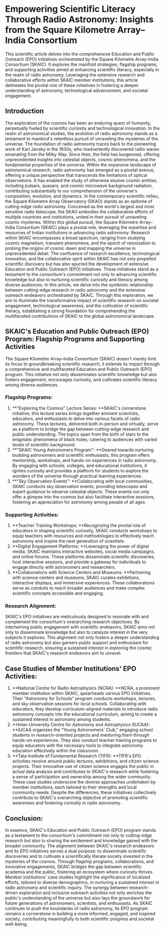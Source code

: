 # Empowering Scientific Literacy Through Radio Astronomy: Insights from the Square Kilometre Array–India Consortium

This scientific article delves into the comprehensive Education and Public Outreach (EPO) initiatives orchestrated by the Square Kilometre Array–India Consortium (SKAIC). It explores the manifold strategies, flagship programs, and supporting activities aimed at enhancing scientific literacy, especially in the realm of radio astronomy. Leveraging the extensive research and collaborative efforts within SKAIC member institutions, this article delineates the pivotal role of these initiatives in fostering a deeper understanding of astronomy, technological advancement, and societal engagement.

## Introduction
The exploration of the cosmos has been an enduring quest of humanity, perpetually fueled by scientific curiosity and technological innovation. In the realm of astronomical studies, the evolution of radio astronomy stands as a testament to mankind's relentless pursuit of unraveling the mysteries of the universe.
The foundation of radio astronomy traces back to the pioneering work of Karl Jansky in the 1930s, who inadvertently discovered radio waves emanating from the Milky Way. Since then, the field has burgeoned, offering unprecedented insights into celestial objects, cosmic phenomena, and the fundamental properties of the universe.
Within the expansive landscape of astronomical research, radio astronomy has emerged as a pivotal avenue, offering a unique perspective that transcends the limitations of optical observations. It has enabled the study of otherwise elusive cosmic entities, including pulsars, quasars, and cosmic microwave background radiation, contributing substantially to our comprehension of the universe's composition, evolution, and dynamics.
In the contemporary scientific milieu, the Square Kilometre Array Observatory (SKAO) stands as an epitome of cutting-edge radio astronomy. Conceived as the world's largest and most sensitive radio telescope, the SKAO embodies the collaborative efforts of multiple countries and institutions, united in their pursuit of unraveling cosmic mysteries.
Within this global pursuit, the Square Kilometre Array–India Consortium (SKAIC) plays a pivotal role, leveraging the expertise and resources of Indian institutions in advancing radio astronomy. Research within SKAIC encompasses a broad spectrum, ranging from studying cosmic magnetism, transient phenomena, and the epoch of reionization to probing the origins of cosmic dawn and mapping the universe in unprecedented detail.
The confluence of research excellence, technological innovation, and the collaborative spirit within SKAIC has not only propelled scientific discovery but has also spurred the development of extensive Education and Public Outreach (EPO) initiatives. These initiatives stand as a testament to the consortium's commitment not only to advancing scientific knowledge but also to nurturing scientific curiosity and literacy among diverse audiences.
In this article, we delve into the symbiotic relationship between cutting-edge research in radio astronomy and the extensive outreach endeavors orchestrated by SKAIC. Through this exploration, we aim to illuminate the transformative impact of scientific research on societal engagement, technological awareness, and the cultivation of scientific literacy, establishing a strong foundation for comprehending the multifaceted contributions of SKAIC to the global astronomical landscape.

## **SKAIC's Education and Public Outreach (EPO) Program: Flagship Programs and Supporting Activities**
The Square Kilometre Array–India Consortium (SKAIC) doesn't merely limit its focus to groundbreaking scientific research; it extends its impact through a comprehensive and multifaceted Education and Public Outreach (EPO) program. This initiative not only disseminates scientific knowledge but also fosters engagement, encourages curiosity, and cultivates scientific literacy among diverse audiences.
### **Flagship Programs:**
1. **"Exploring the Cosmos" Lecture Series: **SKAIC's cornerstone initiative, this lecture series brings together eminent scientists, educators, and enthusiasts to delve into various facets of radio astronomy. These lectures, delivered both in-person and virtually, serve as a platform to bridge the gap between cutting-edge research and public understanding. The topics span from the birth of stars to the enigmatic phenomena of black holes, catering to audiences with varied levels of scientific background.
1. **"SKAIC Young Astronomers Program": **Geared towards nurturing budding astronomers and scientific enthusiasts, this program offers mentorship, workshops, and hands-on experiences in radio astronomy. By engaging with schools, colleges, and educational institutions, it ignites curiosity and provides a platform for students to explore the wonders of the universe through practical learning experiences.
1. **"Sky Observation Events": **Collaborating with local communities, SKAIC conducts sky observation events, providing telescopes and expert guidance to observe celestial objects. These events not only offer a glimpse into the cosmos but also facilitate interactive sessions, fostering an appreciation for astronomy among people of all ages.

### **Supporting Activities:**
1. **Teacher Training Workshops: **Recognizing the pivotal role of educators in shaping scientific curiosity, SKAIC conducts workshops to equip teachers with resources and methodologies to effectively teach astronomy and inspire the next generation of scientists.
1. **Digital Engagement Platforms: **Leveraging the power of digital media, SKAIC maintains interactive websites, social media campaigns, and online forums. These platforms disseminate scientific discoveries, host interactive sessions, and provide a gateway for individuals to engage directly with astronomers and researchers.
1. **Collaborations with Science Centers and Museums: **Partnering with science centers and museums, SKAIC curates exhibitions, interactive displays, and immersive experiences. These collaborations serve as conduits to reach broader audiences and make complex scientific concepts accessible and engaging.

### **Research Alignment:**
SKAIC's EPO initiatives are meticulously designed to resonate with and complement the consortium's overarching research objectives. By intertwining public engagement with scientific endeavors, SKAIC aims not only to disseminate knowledge but also to catalyze interest in the very subjects it explores. This alignment not only fosters a deeper understanding of radio astronomy but also garners public support and enthusiasm for scientific research, ensuring a sustained interest in exploring the cosmic frontiers that SKAIC's research endeavors aim to unravel.

## **Case Studies of Member Institutions' EPO Activities:**
1. **National Centre for Radio Astrophysics (NCRA): **NCRA, a prominent member institution within SKAIC, spearheads various EPO initiatives. Their "Astronomy for Schools" program conducts workshops, lectures, and sky observation sessions for local schools. Collaborating with educators, they develop curriculum-aligned materials to introduce radio astronomy concepts into the educational curriculum, aiming to create a sustained interest in astronomy among students.
1. **Inter-University Centre for Astronomy and Astrophysics (IUCAA): **IUCAA organizes the "Young Astronomers' Club," engaging school students in research-oriented projects and mentoring them through hands-on experiences. They also conduct teacher training programs to equip educators with the necessary tools to integrate astronomy education effectively within the classroom.
1. **Tata Institute of Fundamental Research (TIFR): **TIFR's EPO activities revolve around public lectures, exhibitions, and citizen science projects. Their innovative use of citizen science engages the public in actual data analysis and contributes to SKAIC's research while fostering a sense of participation and ownership among the wider community.
These case studies underscore the diverse approaches undertaken by member institutions, each tailored to their strengths and local community needs. Despite the differences, these initiatives collectively contribute to SKAIC's overarching objective of promoting scientific awareness and fostering curiosity in radio astronomy.

## **Conclusion:**
In essence, SKAIC's Education and Public Outreach (EPO) program stands as a testament to the consortium's commitment not only to cutting-edge research but also to sharing the excitement and knowledge gained with the broader community. The alignment between SKAIC's research endeavors and its EPO initiatives serves a dual purpose: to disseminate scientific discoveries and to cultivate a scientifically literate society invested in the mysteries of the cosmos.
Through flagship programs, collaborations, and innovative engagements, SKAIC bridges the gap between scientific academia and the public, fostering an ecosystem where curiosity thrives. Member institutions' case studies highlight the significance of localized efforts, tailored to diverse demographics, in nurturing a sustained interest in radio astronomy and scientific inquiry.
The synergy between research-driven exploration and inclusive outreach activities not only enriches the public's understanding of the universe but also lays the groundwork for future generations of astronomers, scientists, and enthusiasts. As SKAIC continues to push the boundaries of radio astronomy, its EPO program remains a cornerstone in building a more informed, engaged, and inspired society, contributing meaningfully to both scientific progress and societal well-being.
